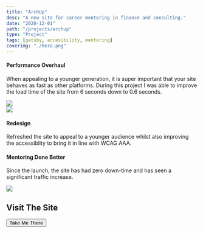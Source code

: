 ```yaml
---
title: "ArchUp"
desc: "A new site for career mentoring in finance and consulting."
date: "2020-12-01"
path: "/projects/archup"
type: "Project"
tags: [gatsby, accesibility, mentoring]
coverimg: "./hero.png"
---
```


<div class="grid grid-cols-1 md:grid-cols-2 gap-4 mb-5">
  <div
    class="col-xs-12 col-sm-6 flex"
    style="justify-content:center; flex-direction:column"
  >
    <h4>Performance Overhaul</h4>
    <p>
      When appealing to a younger generation, it is super important that your
      site behaves as fast as other platforms. During this project I was able to
      improve the load time of the site from 6 seconds down to 0.6 seconds.
    </p>
  </div>
  <div class="col-xs-12 col-sm-6">
    <img src="./2.png" />
  </div>
</div>

<div class="grid grid-cols-1 md:grid-cols-2 gap-4 mb-5">
  <div class="col-xs-12 col-sm-6">
    <img src="./1.png" />
  </div>
  <div
    class="col-xs-12 col-sm-6 flex"
    style="justify-content:center; flex-direction:column"
  >
    <h4>Redesign</h4>
    <p>
      Refreshed the site to appeal to a younger audience whilst also improving the accessiblity to bring it in line with WCAG AAA.
    </p>
  </div>
</div>

<div class="grid grid-cols-1 md:grid-cols-2 gap-4 mb-5">
  <div
    class="col-xs-12 col-sm-6 flex"
    style="justify-content:center; flex-direction:column"
  >
    <h4>Mentoring Done Better</h4>
    <p>
      Since the launch, the site has had zero down-time and has seen a significant traffic increase.
    </p>
  </div>
  <div class="col-xs-12 col-sm-6">
    <img src="./3.png" />
  </div>
</div>
<div class="row margin-5-t ">
  <div
    class="col-xs-12 text-center"
    style="justify-content:center; flex-direction:column"
  >
    <div class="line margin-3-tb opacity-10" style={{ margin: "auto" }} />
    <h2 class="pad-3-b">Visit The Site</h2>
    <a href="https://archup.co.uk/">
      <button class="btn-accent">Take Me There</button>
    </a>
  </div>
</div>
